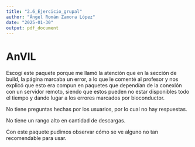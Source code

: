 ```yaml
---
title: "2.6_Ejercicio_grupal"
author: "Ángel Román Zamora López"
date: "2025-01-30"
output: pdf_document
---
```


# AnVIL

Escogí este paquete porque me llamó la atención que en la sección de build, la página marcaba un error, a lo que le comenté al profesor y nos explicó que esto era compun en paquetes que dependían de la conexión con un servidor remoto, siendo que estos pueden no estar disponibles todo el tiempo y dando lugar a los errores marcados por bioconductor.

No tiene preguntas hechas por los usuarios, por lo cual no hay respuestas.

No tiene un rango alto en cantidad de descargas.

Con este paquete pudimos observar cómo se ve alguno no tan recomendable para usar.
